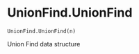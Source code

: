 # UnionFind.UnionFind { #splex.UnionFind.UnionFind }

`UnionFind.UnionFind(n)`

Union Find data structure